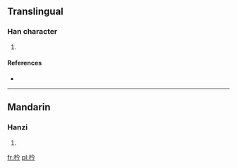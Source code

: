==Translingual==

===Han character===
{{Han char|rn=75|rad=木|as=04|sn=8|four=4892<sub>7</sub>|canj=木人戈弓 (DOIN)}}

# {{defn|Han|sort=木04}}

====References====
* {{Han ref|kx=0515.150|dkj=14545|dj=0903.140|hdz=21173.030|uh=6794|ud=26516|bh=CCE8|bd=52456}}

----

==Mandarin==

===Hanzi===
{{cmn-hanzi|pin=[[xún]] ([[xun2]]), [[zhèn]] ([[zhen4]])|wg=hsün<sup>2</sup>, chen<sup>4</sup>}}

# {{defn|Mandarin|sort=木04}}

[[fr:枔]]
[[pl:枔]]